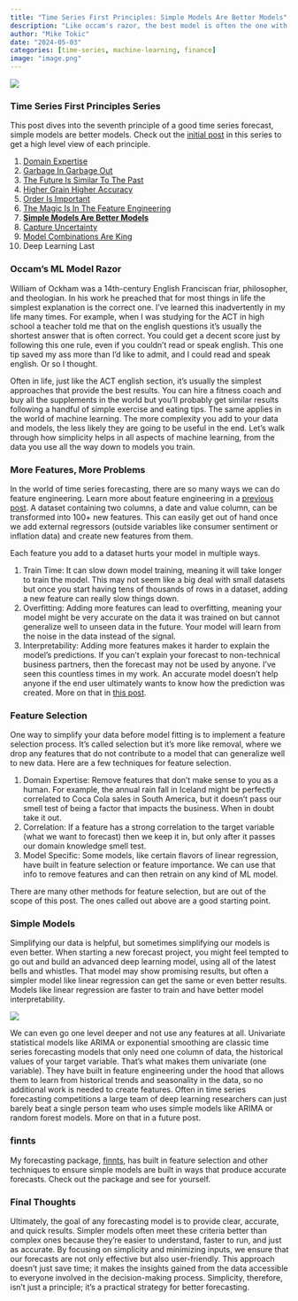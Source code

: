 ```yaml
---
title: "Time Series First Principles: Simple Models Are Better Models"
description: "Like occam's razor, the best model is often the one with the least amount of inputs"
author: "Mike Tokic"
date: "2024-05-03"
categories: [time-series, machine-learning, finance]
image: "image.png"
---
```


![](./image.png)

### Time Series First Principles Series

This post dives into the seventh principle of a good time series forecast, simple models are better models. Check out the [initial post](https://mftokic.github.io/posts/2024-03-26-time-series-first-principles-initial/) in this series to get a high level view of each principle. 

1. [Domain Expertise](https://mftokic.github.io/posts/2024-04-02-time-series-domain-expertise/)
2. [Garbage In Garbage Out](https://mftokic.github.io/posts/2024-04-08-time-series-garbage/)
3. [The Future Is Similar To The Past](https://mftokic.github.io/posts/2024-04-11-time-series-past-future/)
4. [Higher Grain Higher Accuracy](https://mftokic.github.io/posts/2024-04-18-time-series-grain/)
5. [Order Is Important](https://mftokic.github.io/posts/2024-04-23-time-series-order/)
6. [The Magic Is In The Feature Engineering](https://mftokic.github.io/posts/2024-05-01-time-series-features/)
7. [**Simple Models Are Better Models**](https://mftokic.github.io/posts/2024-05-03-time-series-simple-models/)
8. [Capture Uncertainty](https://mftokic.github.io/posts/2024-05-07-time-series-capture-uncertainty/)
9. [Model Combinations Are King](https://mftokic.github.io/posts/2024-05-28-time-series-model-avg/)
10. Deep Learning Last

### Occam's ML Model Razor

William of Ockham was a 14th-century English Franciscan friar, philosopher, and theologian. In his work he preached that for most things in life the simplest explanation is the correct one. I've learned this inadvertently in my life many times. For example, when I was studying for the ACT in high school a teacher told me that on the english questions it's usually the shortest answer that is often correct. You could get a decent score just by following this one rule, even if you couldn't read or speak english. This one tip saved my ass more than I'd like to admit, and I could read and speak english. Or so I thought.   

Often in life, just like the ACT english section, it's usually the simplest approaches that provide the best results. You can hire a fitness coach and buy all the supplements in the world but you'll probably get similar results following a handful of simple exercise and eating tips. The same applies in the world of machine learning. The more complexity you add to your data and models, the less likely they are going to be useful in the end. Let's walk through how simplicity helps in all aspects of machine learning, from the data you use all the way down to models you train. 

### More Features, More Problems

In the world of time series forecasting, there are so many ways we can do feature engineering. Learn more about feature engineering in a [previous post](https://mftokic.github.io/posts/2024-05-01-time-series-features/). A dataset containing two columns, a date and value column, can be transformed into 100+ new features. This can easily get out of hand once we add external regressors (outside variables like consumer sentiment or inflation data) and create new features from them. 

Each feature you add to a dataset hurts your model in multiple ways. 

1. Train Time: It can slow down model training, meaning it will take longer to train the model. This may not seem like a big deal with small datasets but once you start having tens of thousands of rows in a dataset, adding a new feature can really slow things down. 
2. Overfitting: Adding more features can lead to overfitting, meaning your model might be very accurate on the data it was trained on but cannot generalize well to unseen data in the future. Your model will learn from the noise in the data instead of the signal. 
3. Interpretability: Adding more features makes it harder to explain the model's predictions. If you can't explain your forecast to non-technical business partners, then the forecast may not be used by anyone. I've seen this countless times in my work. An accurate model doesn't help anyone if the end user ultimately wants to know how the prediction was created. More on that in [this post](https://mftokic.github.io/posts/2023-02-11-three-levels-of-ml-adoption/). 

### Feature Selection

One way to simplify your data before model fitting is to implement a feature selection process. It's called selection but it's more like removal, where we drop any features that do not contribute to a model that can generalize well to new data. Here are a few techniques for feature selection. 

1. Domain Expertise: Remove features that don't make sense to you as a human. For example, the annual rain fall in Iceland might be perfectly correlated to Coca Cola sales in South America, but it doesn't pass our smell test of being a factor that impacts the business. When in doubt take it out. 
2. Correlation: If a feature has a strong correlation to the target variable (what we want to forecast) then we keep it in, but only after it passes our domain knowledge smell test. 
3. Model Specific: Some models, like certain flavors of linear regression, have built in feature selection or feature importance. We can use that info to remove features and can then retrain on any kind of ML model. 

There are many other methods for feature selection, but are out of the scope of this post. The ones called out above are a good starting point. 

### Simple Models

Simplifying our data is helpful, but sometimes simplifying our models is even better. When starting a new forecast project, you might feel tempted to go out and build an advanced deep learning model, using all of the latest bells and whistles. That model may show promising results, but often a simpler model like linear regression can get the same or even better results. Models like linear regression are faster to train and have better model interpretability. 

![](./image2.png)

We can even go one level deeper and not use any features at all. Univariate statistical models like ARIMA or exponential smoothing are classic time series forecasting models that only need one column of data, the historical values of your target variable. That's what makes them univariate (one variable). They have built in feature engineering under the hood that allows them to learn from historical trends and seasonality in the data, so no additional work is needed to create features. Often in time series forecasting competitions a large team of deep learning researchers can just barely beat a single person team who uses simple models like ARIMA or random forest models. More on that in a future post. 

### finnts

My forecasting package, [finnts](https://microsoft.github.io/finnts/index.html), has built in feature selection and other techniques to ensure simple models are built in ways that produce accurate forecasts. Check out the package and see for yourself. 

### Final Thoughts

Ultimately, the goal of any forecasting model is to provide clear, accurate, and quick results. Simpler models often meet these criteria better than complex ones because they're easier to understand, faster to run, and just as accurate. By focusing on simplicity and minimizing inputs, we ensure that our forecasts are not only effective but also user-friendly. This approach doesn't just save time; it makes the insights gained from the data accessible to everyone involved in the decision-making process. Simplicity, therefore, isn't just a principle; it's a practical strategy for better forecasting.